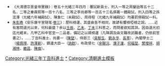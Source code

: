 {{Navbox
|name = 光緒三年丁丑科殿試金榜
|title = [[光緒三年丁丑科貢士進士列表|光緒三年（1877年）丁丑科殿試金榜]]
|titlestyle = background-color:#FFD700;
|image =
|style = width:100%;text-align:center; 
|groupstyle = text-align:center; background-color:#FFD700;
|liststyle = text-align:center;
|state = {{{state<includeonly>|collapsed</includeonly>}}}
|group1 = 第一甲<br>賜進士及第<br>共3名
|list1 = '''[[王仁堪]]''' - '''[[余聯沅]]''' - '''[[朱賡颺]]'''

|group2 = 第二甲<br>賜進士出身<br>共132名
|list2 = [[孫宗錫]] - [[孫宗穀]] - [[程夔|程　夔]] - [[唐景崶]] - [[洪思亮]] - [[張鼎華]] - [[楊佩璋]] - [[杨晨 (清朝)|楊　晨]] - [[周克寬]]-[[盛昱|宗室盛昱]]<br>[[吳郁生]] - [[張嘉祿]] - [[李徵庸]] - [[潘遹|潘　遹]] - [[支恒榮]] - [[于鍾霖|-{于}-鍾霖]] - [[李錫彬]] - [[劉人熙]] - [[李兆勗]] - [[王集|王　集]]<br>[[戴兆春]] - [[呂鳳岐]] - [[江澍畇]] - [[曾耀南]] - [[徐道焜]] - [[謝希銓]] - [[吳祖椿]] - [[楊文瑩]] - [[張楨|張　楨]] - [[濮子潼]]<br>[[朱壽熊]] - [[周鑾詒]] - [[高昭瑞]] - [[許澤新]] - [[鍾大焜]] - [[邵心豫]] - [[王同|王　同]] - [[凌端|凌　端]] - [[周齡|周　齡]] - [[錫珍(奇莫特氏)|錫　珍]]<br>[[何福堃]] - [[林壬|林　壬]] - [[楊調元]] - [[樊增祥]] - [[陳維岳]] - [[胡孚宸]] - [[吳大衡]] - [[李維諴]] - [[譚肇松]] - [[凌心坦]]<br>[[張泳|張　泳]] - [[國炳|國　炳]] - [[榮垕源]] - [[胡宗澄]] - [[謝若潮]] - [[那謙|那　謙]] - [[王佑修]] - [[余家相]] - [[朱益濬]] - [[吳傳紱]]<br>[[胡湘林]] - [[劉永亨]] - [[楊炳勳]] - [[孔祥霖]] - [[馬毓鋆]] - [[梁枚|梁　枚]] - [[霍爲楙]] - [[袁寶彝]] - [[黃中理]] - [[賈璜|賈　璜]]<br>[[錢錫庚]] - [[甘燾|甘　燾]] - [[馬彥森]] - [[嚴家讓]] -[[宗室恩貴]]- [[劉兆梅]] - [[張仲炘]] - [[潘彬|潘　彬]] - [[長萃|長　萃]] - [[趙世曾 (清朝)|趙世曾]]<br>[[楊國璋 (清朝) |楊國璋]] - [[治麟|治　麟]] - [[何榮階]] - [[李擢英]] - [[楊先俊]] - [[覃夢榕]] - [[余適中]] - [[陳炳煊]] - [[管辰熙]] - [[武吉祥]]<br>[[沈國器]] - [[林翰清]] - [[黃裳華]] - [[余德秀]] - [[馮鍾岱]] - [[李象辰]] - [[熊祖詒]] - [[陳炳奎]] - [[左挺生]] - [[王聯璧]]<br>[[吳穆|吳　穆]] - [[訥欽|訥　欽]] - [[劉錫琦]] - [[郭慶棠]] - [[崔舜球]] - [[張國常]] - [[潘文熊]] - [[繼昌 (光緒進士)|繼　昌]] - [[段理|段　理]] - [[張東瀛]]<br>[[朱顯廷]] - [[王驤 (光緒進士)|王　驤]] - [[高仕坊]] - [[陳鳴謙]] - [[王嘉禾]] - [[王引昌]] - [[徐銘勳]] - [[陳燦 (光緒進士)|陳　燦]] - [[胡鴻典]] - [[鄔質義]]<br>[[盧俊章]] - [[徐堉|徐　堉]] - [[王康平]] - [[李慶雲 (清朝)|李慶雲]] - [[董雲標]] - [[何剛德]] - [[于滄瀾]] - [[易炳奎]] - [[孔傳勳]] - [[董汝翼]]<br>[[吳銘恭]] - [[吳超 (光緒進士)|吳　超]]<span style="color: #FFFFFF;"> - －－－ - －－－ - －－－ - －－－ - －－－ - －－－ - －－－ - －－－</span>

|group3 = 第三甲<br>賜同進士出身<br>共194名
|list3 = [[陳馨|陳　馨]] - [[劉秉哲]] - [[劉乃賡]] - [[夏震川]] - [[吳日升]] - [[陳宗和]] - [[翁斌孫]] - [[李馨國]] - [[成明郁]] - [[黃桂滋]]<br>[[惠榮|惠　榮]] - [[游鏜|游　鏜]] - [[周鳳藻]] - [[張貴良]] - [[錫元|錫　元]] - [[李沄 (光緒進士)|李　沄]] - [[楊孝寬]] - [[于觀霖]] - [[余彬|余　彬]] - [[賀壽齡]]<br>[[傅桐豫]] - [[涂翔鳳|-{涂}-翔鳳]] - [[何國璋]] - [[王惠吉]] - [[鄭演元]] - [[李崇洸]] - [[傅譽蓀]] - [[饒世纓]] - [[孫贊清]] - [[江濟民]]<br>[[鄭文思]] - [[卞翊清]] - [[黃登瀛]] - [[晏安瀾]] - [[汪朝模]] - [[何承緒]] - [[朱寶晉]] - [[楊汝偕]] - [[羅大冕]] - [[廖正華]]<br>[[李春芳 (光緒進士)|李春芳]] - [[楊鳳翔]] - [[羅瑞圖]] - [[查之屏]] - [[蔣式芬]] - [[匡心湛]] - [[王恩溎]] - [[陳國士]] - [[蔣其章]] - [[柏壽|柏　壽]]<br>[[項晉榮]] - [[包永昌]] - [[董沛|董　沛]] - [[任煥奎]] - [[麥錫良]] - [[胡薇元]] - [[齊澤|齊　澤]] - [[郭篤|郭　篤]] - [[朱錫蕃]] - [[陳昌言 (光緒進士)|陳昌言]]<br>[[李嘉瑞]] - [[馬𦑘|馬　{{僻字|𦑘|左咸右羽}}]] - [[何式璜]] - [[莊鼎元]] - [[何光儀]] - [[張成勳]] - [[何傳中]] - [[黃傳耀]] - [[蘇毓銓]] - [[鍾英 (光緒進士)|鍾　英]]<br>[[何子鋆]] - [[熊起磻]] - [[沈維誠]] - [[何煥章]] - [[藍耀樞]] - [[區湛森]] - [[陳福謙 (光緒進士)|陳福謙]] - [[覃廷楨]] - [[胡鑑斗]] - [[秦霖熙]]<br>[[王穎芳]] - [[陳世求]] - [[陳泰階]] - [[關廣槐]] - [[金紹庭]] - [[長秀|長　秀]] - [[王壽枬]] - [[梁瑞祥]] - [[劉中度]] - [[孫朝華]]<br>[[趙冠卿]] - [[葉應祥]] - [[成沐蔭]] - [[石寅亮]] - [[楊泳春]] - [[孫廷獻]] - [[柳文洙]] - [[趙源濬]] - [[韓大鏞]] - [[孫寶琮]]<br>[[田怡 (光緒進士)|田　怡]] - [[武人選]] - [[鄧衍憙]] - [[陳璧 (清朝)|陳　璧]] - [[程鍾|程　鍾]] - [[何式箴]] - [[張楚林]] - [[樂觀韶]] - [[高積勳]] - [[高第甲]]<br>[[蔡汝麟]] - [[馬侃 (光緒進士)|馬　侃]] - [[謝配鵬]] - [[程儀洛]] - [[李尚卿]] - [[王衍璞]] - [[許鍾嶽]] -[[歐陽繡之]]- [[孫顯家]] - [[陳兆慶]]<br>[[周宗洛]] - [[曹慶恩]] - [[吳成周]] - [[戴家松]] - [[鄭子僑]] - [[馬錫齡]] - [[張桂芬]] - [[黃維清]] - [[劉杭|劉　杭]] - [[胡成均]]<br>[[于文泉|-{于}-文泉]] - [[馬桂芳]] - [[宋廷樑]] - [[何文全]] - [[朱傳熙]] - [[陳潤璨]] - [[崔瀛_(光緒進士)|崔　瀛]] - [[谢章铤|謝章鋌]] - [[保鑑|保　鑑]] - [[姚鍾瑞]]<br>[[陳熙昱]] - [[吳炳 (光緒丁丑進士)|吳　炳]] - [[桂梁材]] - [[松堉|松　堉]] - [[嚴澤|嚴　澤]] - [[張應午]] - [[王文員]] - [[林乃檉]] - [[李用曾]] - [[張煦春]]<br>[[徐士佳]] - [[劉步元]] - [[曹學彬]] - [[陳浚疇]] - [[李世寅]] - [[張文稭]] - [[李中和]] - [[劉貞 (光緒進士)|劉　貞]] - [[宋立球]] - [[曹變|曹　變]]<br>[[張繼良]] - [[賀靖南]] - [[曲福綬]] - [[袁保辰]] - [[馬名柱]] - [[林步青]] - [[李天錫 (光緒進士)|李天錫]] - [[凌邦靖]] - [[余燾|余　燾]] - [[陳錫恩]]<br>[[劉東美]] - [[龔錫樞]] - [[榮桂|榮　桂]] - [[陳紹棠]] - [[卜燕賓]] - [[傅廷元]] - [[王保健]] - [[韓鎮周]] - [[許鳴盛]] - [[陶家騶]]<br>[[唐毓衡]] - [[玉祥|玉　祥]] - [[劉宇清]] - [[姜應齊]] - [[李葆善]] - [[茹慶銓]] - [[管高福]] - [[鄭繽|鄭　繽]] - [[鄧元善]] - [[謝煌 (光緒進士)|謝　煌]]<br>[[唐建寅]] - [[王鳳沼]] - [[張來麟]] - [[朱銘瓚]]<span style="color: #FFFFFF;"> - －－－ - －－－ - －－－ - －－－ - －－－ - －－－</span>
|belowstyle = text-align: center; background-color: #FFD700;
|below = '''前一科：[[Template:光緒二年丙子恩科殿試金榜|光緒二年丙子恩科]]　'''·'''　後一科：[[Template:光緒六年庚辰科殿試金榜|光緒六年庚辰科]]'''<br>'''同科進士：[[Template:光緒三年丁丑科繙譯進士金榜|光緒三年丁丑繙譯科]]、[[Template:光緒三年丁丑科武殿試金榜|光緒三年丁丑武科]]'''
}}[[Category:光緒三年丁丑科進士]]<noinclude>

* <small>《大清德宗景皇帝實錄》：卷五十光緒三年四月：覆試新貢士，列入一等之周鑾詒等五十二名，二等之秦霖熙等一百十八名，三等之李尚卿等一百五十三名俱著一體殿試，列入四等之孫浤澤（光緒六年補殿試）、陳象仁（未殿試）、周得程（光緒九年補殿試）均著罰停殿試一科。</small>
* <small>[[朱彭寿]]《安乐康平室随笔·[[s:安樂康平室隨筆/卷3|卷三]]》：歷科榜運，其盛衰各不相同，故諺有響榜啞榜之說。……近有客問道光以來，何科最盛？余以[[Template:道光十二年壬辰恩科殿試金榜|壬辰]]、[[Template:道光十五年乙未科殿試金榜|乙未]]、[[Template:道光二十七年丁未科殿試金榜|丁未]]三科答之，而問者欲知其詳。因自道光初迄光緒末，凡甲乙科中官至一二品者，備記之以覘榜運（凡降調及由文職改武職者，仍依前官書之）。……丁丑科進士，尚書一（[[陳璧]]），侍郎三（[[吳郁生]]、[[劉永亨]]、[[長萃]]），內閣學士二（[[楊佩璋]]、[[許澤新]]），鎮邊大臣一（[[訥欽]]），布政使七（[[余聯沅]]、[[濮子潼]]、[[何福堃]]、[[樊增祥]]、[[胡湘林]]、[[繼昌 (嘉慶舉人)|繼昌]]、[[陳燦]]）。</small>

[[Category:光緒三年丁丑科進士|*]]
[[Category:清朝進士模板]]
</noinclude>